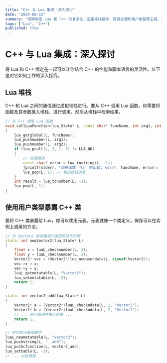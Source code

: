 ```yaml
---
title: "C++ 与 Lua 集成：深入探讨"
date: "2024-08-15"
summary: "探索绑定 Lua 和 C++ 的复杂性，涵盖堆栈操作、错误处理和用户类型等主题。"
tags: ["Lua", "C++"]
published: true
---
```


# C++ 与 Lua 集成：深入探讨

将 Lua 和 C++ 绑定在一起可以让你结合 C++ 的性能和脚本语言的灵活性。以下是对它如何工作的深入探究。

## Lua 堆栈

C++ 和 Lua 之间的通信通过虚拟堆栈进行。要从 C++ 调用 Lua 函数，你需要将函数及其参数推入堆栈，进行调用，然后从堆栈中检索结果。

```cpp
// 从 C++ 调用 Lua 函数
void callLuaFunction(lua_State* L, const char* funcName, int arg1, int arg2)
{
    lua_getglobal(L, funcName);
    lua_pushnumber(L, arg1);
    lua_pushnumber(L, arg2);
    if (lua_pcall(L, 2, 1, 0) != LUA_OK)
    {
        // 处理错误
        const char* error = lua_tostring(L, -1);
        fprintf(stderr, "调用函数 '%s' 时出错: %s\n", funcName, error);
        lua_pop(L, 1); // 弹出错误消息
    }
    int result = lua_tonumber(L, -1);
    lua_pop(L, 1);
}
```

## 使用用户类型暴露 C++ 类

要将 C++ 类暴露给 Lua，你可以使用元表。元表就像一个类定义，保存可以在实例上调用的方法。

```cpp
// 为 Vector2 类创建用户类型的简化示例
static int newVector2(lua_State* L)
{
    float x = luaL_checknumber(L, 1);
    float y = luaL_checknumber(L, 2);
    Vector2* vec = (Vector2*)lua_newuserdata(L, sizeof(Vector2));
    vec->x = x;
    vec->y = y;
    luaL_getmetatable(L, "Vector2");
    lua_setmetatable(L, -2);
    return 1;
}

static int vector2_add(lua_State* L)
{
    Vector2* a = (Vector2*)luaL_checkudata(L, 1, "Vector2");
    Vector2* b = (Vector2*)luaL_checkudata(L, 2, "Vector2");
    // ... 执行加法并推入结果 ...
    return 1;
}

// 在你的注册函数中
luaL_newmetatable(L, "Vector2");
lua_pushstring(L, "__add");
lua_pushcfunction(L, vector2_add);
lua_settable(L, -3);
// ... 以此类推
```